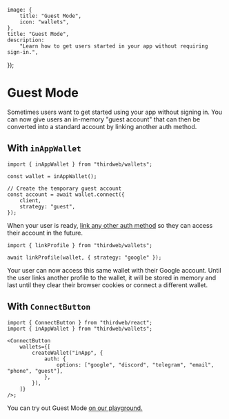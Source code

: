 
	image: {
		title: "Guest Mode",
		icon: "wallets",
	},
	title: "Guest Mode",
	description:
		"Learn how to get users started in your app without requiring sign-in.",
});

# Guest Mode

Sometimes users want to get started using your app without signing in. You can now give users an in-memory "guest account" that can then be converted into a standard account by linking another auth method.

## With `inAppWallet`

```tsx
import { inAppWallet } from "thirdweb/wallets";

const wallet = inAppWallet();

// Create the temporary guest account
const account = await wallet.connect({
	client,
	strategy: "guest",
});
```

When your user is ready, [link any other auth method](/connect/in-app-wallet/guides/link-multiple-profiles) so they can access their account in the future.

```tsx
import { linkProfile } from "thirdweb/wallets";

await linkProfile(wallet, { strategy: "google" });
```

Your user can now access this same wallet with their Google account. Until the user links another profile to the wallet, it will be stored in memory and last until they clear their browser cookies or connect a different wallet.

## With `ConnectButton`

```tsx
import { ConnectButton } from "thirdweb/react";
import { inAppWallet } from "thirdweb/wallets";

<ConnectButton
	wallets={[
		createWallet("inApp", {
			auth: {
				options: ["google", "discord", "telegram", "email", "phone", "guest"],
			},
		}),
	]}
/>;
```

You can try out Guest Mode [on our playground.](https://playground.thirdweb.com/connect/sign-in/button)
